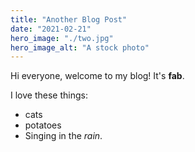 ```yaml
---
title: "Another Blog Post"
date: "2021-02-21"
hero_image: "./two.jpg"
hero_image_alt: "A stock photo"
---
```


Hi everyone, welcome to my blog! It's **fab**.

I love these things:

- cats
- potatoes
- Singing in the _rain_.
